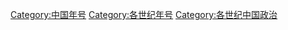 [[Category:中国年号|Category:中国年号]]
[[Category:各世纪年号|Category:各世纪年号]]
[[Category:各世纪中国政治|Category:各世纪中国政治]]